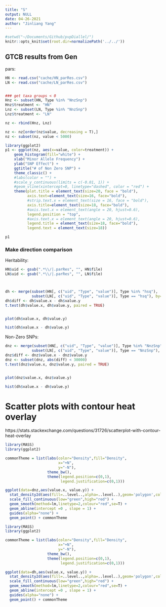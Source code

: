 ```yaml
---
title: "S"
output: NULL
date: 04-26-2021
author: "Jinliang Yang"
---
```



```r
#setwd("~/Documents/Github/pvpDiallel/")
knitr::opts_knit$set(root.dir=normalizePath('../../'))
```

## GTCB results from Gen

pars:

```r

HN <- read.csv("cache/HN_parRes.csv")
LN <- read.csv("cache/LN_parRes.csv")


### get taxa groups < 0
Hnz <- subset(HN, Type %in% "NnzSnp") 
Hnz$treatment <- "HN"
Lnz <- subset(LN, Type %in% "NnzSnp") 
Lnz$treatment <- "LN"

nz <- rbind(Hnz, Lnz)
```





```r
nz <- nz[order(nz$value, decreasing = T),]
nz <- subset(nz, value < 5000)

library(ggplot2)
p1 <- ggplot(nz, aes(x=value, color=treatment)) +
    geom_histogram(fill="white") +
    xlab("Minor Allele Frequency") +
    ylab("SNP Effect") +
    ggtitle("# of Non Zero SNP") +
    theme_classic() +
    #labs(color = "") +
    #scale_y_continuous(limits = c(-0.01, 1)) +
    #geom_vline(xintercept=0, linetype="dashed", color = "red") +
    theme(plot.title = element_text(size=20, face = "bold"), 
          axis.text=element_text(size=16, face="bold"),
          #strip.text.x = element_text(size = 16, face = "bold"),
          axis.title=element_text(size=18, face="bold"),
          #axis.text.x = element_text(angle = 20, hjust=0.6),
          legend.position = "top", 
          #axis.text.x = element_text(angle = 20, hjust=0.6),
          legend.title = element_text(size=18, face="bold"),
          legend.text = element_text(size=18))

p1
```



### Make direction comparison

Heritability:

```r
HN$uid <- gsub(".*\\/|.parRes", "", HN$file)
LN$uid <- gsub(".*\\/|.parRes", "", LN$file)



dh <- merge(subset(HN[, c("uid", "Type", "value")], Type %in% "hsq"), 
            subset(LN[, c("uid", "Type", "value")], Type == "hsq"), by="uid")
dh$diff <- dh$value.x - dh$value.y
t.test(dh$value.x, dh$value.y, paired = TRUE)


plot(dh$value.x, dh$value.y)

hist(dh$value.x - dh$value.y)
```

Non-Zero SNPs:

```r
dnz <- merge(subset(HN[, c("uid", "Type", "value")], Type %in% "NnzSnp"), 
            subset(LN[, c("uid", "Type", "value")], Type == "NnzSnp"), by="uid")
dnz$diff <- dnz$value.x - dnz$value.y
dnz <- subset(dnz, abs(diff) < 30000)
t.test(dnz$value.x, dnz$value.y, paired = TRUE)


plot(dnz$value.x, dnz$value.y)

hist(dh$value.x - dh$value.y)
```


# Scatter plots with contour heat overlay

https://stats.stackexchange.com/questions/31726/scatterplot-with-contour-heat-overlay

```r
library(MASS)
library(ggplot2)

commonTheme = list(labs(color="Density",fill="Density",
                        x="+N",
                        y="-N"),
                   theme_bw(),
                   theme(legend.position=c(0,1),
                         legend.justification=c(0,1)))

ggplot(data=dnz,aes(value.x, value.y)) + 
  stat_density2d(aes(fill=..level..,alpha=..level..),geom='polygon',colour='black') + 
  scale_fill_continuous(low="green",high="red") +
  geom_smooth(method=lm,linetype=2,colour="red",se=T) + 
  geom_abline(intercept =0 , slope = 1) +
  guides(alpha="none") +
  geom_point() + commonTheme
```

```r
library(MASS)
library(ggplot2)

commonTheme = list(labs(color="Density",fill="Density",
                        x="+N",
                        y="-N"),
                   theme_bw(),
                   theme(legend.position=c(0,1),
                         legend.justification=c(0,1)))

ggplot(data=dh,aes(value.x, value.y)) + 
  stat_density2d(aes(fill=..level..,alpha=..level..),geom='polygon',colour='black') + 
  scale_fill_continuous(low="green",high="red") +
  geom_smooth(method=lm,linetype=2,colour="red",se=T) + 
  geom_abline(intercept =0 , slope = 1) +
  guides(alpha="none") +
  geom_point() + commonTheme
```
